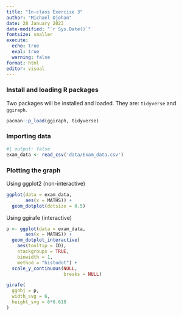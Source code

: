 ```yaml
---
title: "In-class Exercise 3"
author: "Michael Djohan"
date: 28 January 2023
date-modified: "`r Sys.Date()`"
fontsize: smaller
execute: 
  echo: true
  eval: true
  warning: false
format: html
editor: visual
---
```


### Install and loading R packages

Two packages will be installed and loaded. They are: `tidyverse` and `ggiraph`.

```r
pacman::p_load(ggiraph, tidyverse)
```

### Importing data

```r
#| output: false
exam_data <- read_csv('data/Exam_data.csv')
```

### Plotting the graph

Using ggplot2 (non-interactive)

```r
ggplot(data = exam_data,
       aes(x = MATHS)) +
  geom_dotplot(dotsize = 0.5)
```

Using ggirafe (interactive)

```r
p <- ggplot(data = exam_data,
       aes(x = MATHS)) +
  geom_dotplot_interactive(
    aes(tooltip = ID),
    stackgroups = TRUE,
    binwidth = 1,
    method = "histodot") +
  scale_y_continuous(NULL,
                     breaks = NULL)

girafe(
  ggobj = p,
  width_svg = 6,
  height_svg = 6*0.618
)
```
